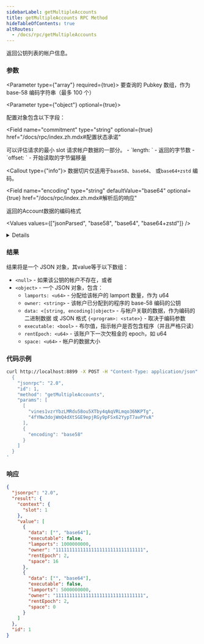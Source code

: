 ```yaml
---
sidebarLabel: getMultipleAccounts
title: getMultipleAccounts RPC Method
hideTableOfContents: true
altRoutes:
  - /docs/rpc/getMultipleAccounts
---
```


返回公钥列表的帐户信息。

<DocSideBySide>

<DocLeftSide>

### 参数

<Parameter type={"array"} required={true}>
  要查询的 Pubkey 数组，作为 base-58 编码字符串（最多 100 个）
</Parameter>

<Parameter type={"object"} optional={true}>

配置对象包含以下字段：

<Field
  name="commitment"
  type="string"
  optional={true}
  href="/docs/rpc/index.zh.mdx#配置状态承诺"
></Field>

<Field name="minContextSlot" type="number" optional={true}>
  可以评估请求的最小 slot
</Field>

<Field name="dataSlice" type="object" optional={true}>
  请求帐户数据的一部分。
- `length: <usize>` - 返回的字节数
- `offset: <usize>` - 开始读取的字节偏移量

<Callout type={"info"}>
  数据切片仅适用于`base58`、`base64`、 或`base64+zstd` 编码。
</Callout>

</Field>

<Field 
  name="encoding"
  type="string"
  defaultValue="base64"
  optional={true}
  href="/docs/rpc/index.zh.mdx#解析后的响应"
>

返回的Account数据的编码格式

<Values values={["jsonParsed", "base58", "base64", "base64+zstd"]} />

<details>

- `base58` 速度很慢并且帐户数据仅限于 129 字节以下。
- `base64` 将返回任意大小的帐户数据的 Base64 编码数据。
- `base64+zstd` [使用Zstandard](https://facebook.github.io/zstd/)压缩帐户数据 并
  对结果进行 base64 编码。
- `jsonParsed` 编码尝试使用特定于程序的状态解析器来返回更多人类可读且明确的帐户
  状态数据。
- 如果 `jsonParsed` 请求但无法找到解析器，则该字段将回退到`base64`编码，当data字
  段为 type 时可检测到`<string>`。

</details>

</Field>

</Parameter>

### 结果

结果将是一个 JSON 对象，其value等于以下数组：

- `<null>` - 如果该公钥的帐户不存在，或者
- `<object>` - 一个 JSON 对象，包含：
  - `lamports: <u64>` - 分配给该帐户的 lamport 数量，作为 u64
  - `owner: <string>` - 该帐户已分配到的程序的 base-58 编码的公钥
  - `data: <[string, encoding]|object>` - 与帐户关联的数据，作为编码的二进制数据
    或 JSON 格式 `{<program>: <state>}` - 取决于编码参数
  - `executable: <bool>` - 布尔值，指示帐户是否包含程序（并且严格只读）
  - `rentEpoch: <u64>` - 该账户下一次欠租金的 epoch，如 u64
  - `space: <u64>` - 帐户的数据大小

</DocLeftSide>

<DocRightSide>

### 代码示例

```bash
curl http://localhost:8899 -X POST -H "Content-Type: application/json" -d '
  {
    "jsonrpc": "2.0",
    "id": 1,
    "method": "getMultipleAccounts",
    "params": [
      [
        "vines1vzrYbzLMRdu58ou5XTby4qAqVRLmqo36NKPTg",
        "4fYNw3dojWmQ4dXtSGE9epjRGy9pFSx62YypT7avPYvA"
      ],
      {
        "encoding": "base58"
      }
    ]
  }
'
```

### 响应

```json
{
  "jsonrpc": "2.0",
  "result": {
    "context": {
      "slot": 1
    },
    "value": [
      {
        "data": ["", "base64"],
        "executable": false,
        "lamports": 1000000000,
        "owner": "11111111111111111111111111111111",
        "rentEpoch": 2,
        "space": 16
      },
      {
        "data": ["", "base64"],
        "executable": false,
        "lamports": 5000000000,
        "owner": "11111111111111111111111111111111",
        "rentEpoch": 2,
        "space": 0
      }
    ]
  },
  "id": 1
}
```

</DocRightSide>
</DocSideBySide>
